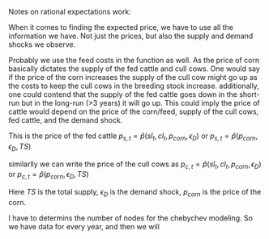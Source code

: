 Notes on rational expectations work:

When it comes to finding the expected price, we have to use all the information we have. Not just the prices, but also the supply and demand shocks we observe. 

Probably we use the feed costs in the function as well. As the price of corn basically dictates the supply of the fed cattle and cull cows. One would say if the price of the corn increases the supply of the cull cow might go up as the costs to keep the cull cows in the breeding stock increase. additionally, one could contend that the supply of the fed cattle goes down in the short-run but in the long-run (>3 years) it will go up. This could imply the price of cattle would depend on the price of the corn/feed, supply of the cull cows, fed cattle, and the demand shock.

This is the price of the fed cattle
$p_{s,t} =\hat{p}(sl_t, cl_t, p_{corn}, \epsilon_D)$ or 
$p_{s,t} =\hat{p}(p_{corn}, \epsilon_D, TS)$

similarlly we can write the price of the cull cows as
$p_{c,t} =\hat{p}(sl_t, cl_t, p_{corn}, \epsilon_D)$ or 
$p_{c,t} =\hat{p}(p_{corn}, \epsilon_D, TS)$

Here $TS$ is the total supply, $\epsilon_D$ is the demand shock, $p_{corn}$ is the price of the corn.

I have to determins the number of nodes for the chebychev modeling. So we have data for every year, and then we will 
 